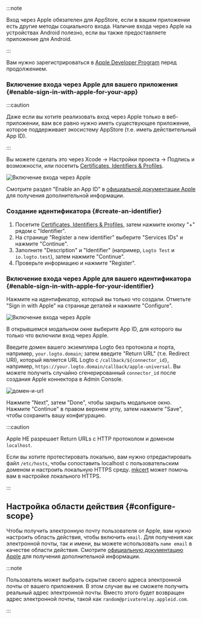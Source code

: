 :::note

Вход через Apple обязателен для AppStore, если в вашем приложении есть другие методы социального входа.
Наличие входа через Apple на устройствах Android полезно, если вы также предоставляете приложение для Android.

:::

Вам нужно зарегистрироваться в [Apple Developer Program](https://developer.apple.com/programs/) перед продолжением.

### Включение входа через Apple для вашего приложения \{#enable-sign-in-with-apple-for-your-app}

:::caution

Даже если вы хотите реализовать вход через Apple только в веб-приложении, вам все равно нужно иметь существующее приложение, которое поддерживает экосистему AppStore (т.е. иметь действительный App ID).

:::

Вы можете сделать это через Xcode -> Настройки проекта -> Подпись и возможности, или посетить [Certificates, Identifiers & Profiles](https://developer.apple.com/account/resources/identifiers/list/bundleId).

![Включение входа через Apple](./assets/enable-sign-in-with-apple-in-xcode.png)

Смотрите раздел "Enable an App ID" в [официальной документации Apple](https://developer.apple.com/documentation/sign_in_with_apple/configuring_your_environment_for_sign_in_with_apple) для получения дополнительной информации.

### Создание идентификатора \{#create-an-identifier}

1. Посетите [Certificates, Identifiers & Profiles](https://developer.apple.com/account/resources/identifiers/list/serviceId), затем нажмите кнопку "+" рядом с "Identifier".
2. На странице "Register a new identifier" выберите "Services IDs" и нажмите "Continue".
3. Заполните "Description" и "Identifier" (например, `Logto Test` и `io.logto.test`), затем нажмите "Continue".
4. Проверьте информацию и нажмите "Register".

### Включение входа через Apple для вашего идентификатора \{#enable-sign-in-with-apple-for-your-identifier}

Нажмите на идентификатор, который вы только что создали. Отметьте "Sign in with Apple" на странице деталей и нажмите "Configure".

![Включение входа через Apple](./assets/enable-sign-in-with-apple.png)

В открывшемся модальном окне выберите App ID, для которого вы только что включили вход через Apple.

Введите домен вашего экземпляра Logto без протокола и порта, например, `your.logto.domain`; затем введите "Return URL" (т.е. Redirect URI), который является URL Logto с `/callback/${connector_id}`, например, `https://your.logto.domain/callback/apple-universal`. Вы можете получить случайно сгенерированный `connector_id` после создания Apple коннектора в Admin Console.

![домен-и-url](./assets/domain-and-url.png)

Нажмите "Next", затем "Done", чтобы закрыть модальное окно. Нажмите "Continue" в правом верхнем углу, затем нажмите "Save", чтобы сохранить вашу конфигурацию.

:::caution

Apple НЕ разрешает Return URLs с HTTP протоколом и доменом `localhost`.

Если вы хотите протестировать локально, вам нужно отредактировать файл `/etc/hosts`, чтобы сопоставить localhost с пользовательским доменом и настроить локальную HTTPS среду. [mkcert](https://github.com/FiloSottile/mkcert) может помочь вам в настройке локального HTTPS.

:::

## Настройка области действия \{#configure-scope}

Чтобы получить электронную почту пользователя от Apple, вам нужно настроить область действия, чтобы включить `email`. Для получения как электронной почты, так и имени, вы можете использовать `name email` в качестве области действия. Смотрите [официальную документацию Apple](https://developer.apple.com/documentation/sign_in_with_apple/sign_in_with_apple_js/incorporating_sign_in_with_apple_into_other_platforms#3332113) для получения дополнительной информации.

:::note

Пользователь может выбрать скрытие своего адреса электронной почты от вашего приложения. В этом случае вы не сможете получить реальный адрес электронной почты. Вместо этого будет возвращен адрес электронной почты, такой как `random@privaterelay.appleid.com`.

:::
